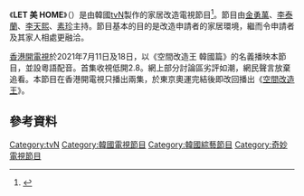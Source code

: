{{電視節目信息框
|名稱       = LET 美 HOME
|原名       = {{lang|kor|}} 
|圖片       = [[File:Take_Me_Home_Logo.png|260px]]
|圖說       = 
|類型       = [[綜藝節目|綜藝節目]]、[[真人秀|真人秀]]
|主持       = [[金勇萬|金勇萬]]、[[李泰蘭|李泰蘭]]、[[李天熙|李天熙]]、[[素珍|素珍]]@[[Girl's_Day|Girl's Day]] <ref>{{Cite web |url=http://www.allthatstar.com/tw/view.php?action=5205&postID=234373 |title=存档副本 |access-date=2017-02-08 |archive-url=https://web.archive.org/web/20160803162521/http://www.allthatstar.com/tw/view.php?action=5205&postID=234373 |archive-date=2016-08-03 |dead-url=yes }}</ref>
|地區       = {{KOR}}
|語言       = [[韓語|韓語]]
|製片人     = 
|developer  =
|每集長     = 
|電視臺     = [[tvN|tvN]]
|視頻制式   = [[1080i|1080i]] ([[HDTV|HDTV]])
|音頻制式   = [[立體聲|立體聲]]
|首播國家   = {{KOR}}
|集數       =  12集
|開始       = {{start date|2016|4|24}}
|結束       = {{end date|2016|7|10}}
|官方網站   = 
|tv_com_id  = 
|related    = 	
}}

《'''LET 美 HOME'''》（{{Lang-ko|렛미홈}}）是由韓國[[tvN|tvN]]製作的家居改造電視節目<ref>{{Cite web|title=《LET美HOME》發布會 朴素珍等四位MC出席|url=http://ent.workercn.cn/30026/201604/21/160421192824482_4.shtml|accessdate=2021-03-15|author=搜狐韓娛|work=|publisher=中工網}}</ref>。節目由[[金勇萬|金勇萬]]、[[李泰蘭|李泰蘭]]、[[李天熙|李天熙]]、[[素珍|素珍]]主持。節目基本的目的是改造申請者的家居環境，繼而令申請者及其家人相處更融洽。

[[香港開電視|香港開電視]]於2021年7月11日及18日，以《空間改造王 韓國篇》的名義播映本節目，並設粵語配音。首集收視低開2.8。網上部分討論區劣評如潮，網民聲言放棄追看。本節目在香港開電視只播出兩集，於東京奧運完結後即改回播出《[[空間大改造|空間改造王]]》。

{{電視節目的變遷
|電視台={{HK}}[[奇妙電視77台|奇妙電視77台]]
|播放檔次= 星期日 20:00 - 21:00 節目
|節目名稱= 空間改造王 韓國篇<br>（2021年7月11日－7月18日）
|上一節目= [[空間改造王|空間改造王]]<br>（2021年1月3日—7月4日）
|下一節目= 開電視睇奧運
}}

==參考資料==
{{Reflist}}

{{TvN}}

[[Category:tvN|Category:tvN]]
[[Category:韓國電視節目|Category:韓國電視節目]]
[[Category:韓國綜藝節目|Category:韓國綜藝節目]]
[[Category:奇妙電視節目|Category:奇妙電視節目]]
{{TV-stub}}